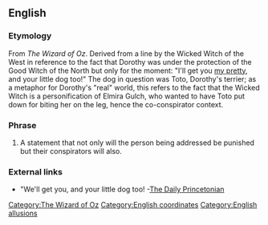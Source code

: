 ==English==

===Etymology===
From ''The Wizard of Oz''. Derived from a line by the Wicked Witch of the West in reference to the fact that Dorothy was under the protection of the Good Witch of the North but only for the moment: "I'll get you [[my pretty]], and your little dog too!" The dog in question was Toto, Dorothy's terrier; as a metaphor for Dorothy's "real" world, this refers to the fact that the Wicked Witch is a personification of Elmira Gulch, who wanted to have Toto put down for biting her on the leg, hence the co-conspirator context.

===Phrase===
{{en-phrase|[[and]] [[your]] [[little]] [[dog]] [[too]]}}

# A statement that not only will the person being addressed be punished but their conspirators will also.

===External links===
*"We'll get you, and your little dog too! -[http://www.dailyprincetonian.com/archives/2007/12/10/news/19654.shtml The Daily Princetonian]

[[Category:The Wizard of Oz]]
[[Category:English coordinates]]
[[Category:English allusions]]